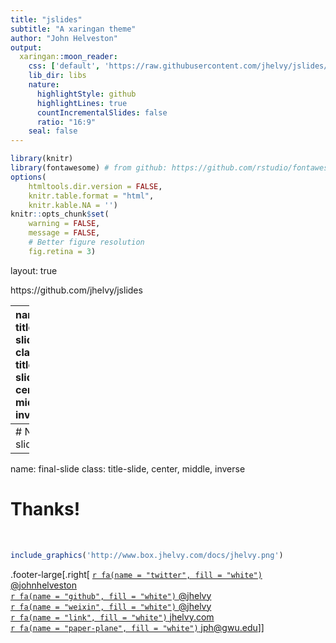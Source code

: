 ```yaml
---
title: "jslides"
subtitle: "A xaringan theme"
author: "John Helveston"
output:
  xaringan::moon_reader:
    css: ['default', 'https://raw.githubusercontent.com/jhelvy/jslides/master/jslides.css']
    lib_dir: libs
    nature:
      highlightStyle: github
      highlightLines: true
      countIncrementalSlides: false
      ratio: "16:9"
    seal: false
---
```


```r
library(knitr)
library(fontawesome) # from github: https://github.com/rstudio/fontawesome
options(
    htmltools.dir.version = FALSE,
    knitr.table.format = "html",
    knitr.kable.NA = '')
knitr::opts_chunk$set(
    warning = FALSE,
    message = FALSE,
    # Better figure resolution
    fig.retina = 3)
```

layout: true
  
<div class="footer-small"><span>https://github.com/jhelvy/jslides</span></div>

<!-- this adds the link footer to all slides, depends on my-footer class in css-->

---
name: title-slide 
class: title-slide, center, middle, inverse

# jslides: a xaringan theme

.large[by John Paul Helveston]

<br><br>2020-05-04, Updated: `r Sys.Date()`

.footer-large[
.right[
[`r fa(name = "twitter", fill = "white")` @johnhelveston](http://twitter.com/johnhelveston)  
[`r fa(name = "github", fill = "white")` @jhelvy](http://github.com/jhelvy)  
[`r fa(name = "weixin", fill = "white")` @jhelvy](http://www.box.jhelvy.com/docs/jhelvy.png)  
[`r fa(name = "link", fill = "white")` jhelvy.com](https://jhelvy.com)  
[`r fa(name = "paper-plane", fill = "white")` jph@gwu.edu](mailto:jph@gwu.edu)
]]

---
# Next slide 

---
name: final-slide 
class: title-slide, center, middle, inverse

# Thanks! 
<br>
```r
include_graphics('http://www.box.jhelvy.com/docs/jhelvy.png')
```

.footer-large[.right[
[`r fa(name = "twitter", fill = "white")` @johnhelveston](http://twitter.com/johnhelveston)  
[`r fa(name = "github", fill = "white")` @jhelvy](http://github.com/jhelvy)  
[`r fa(name = "weixin", fill = "white")` @jhelvy](http://www.box.jhelvy.com/docs/jhelvy.png)  
[`r fa(name = "link", fill = "white")` jhelvy.com](https://jhelvy.com)  
[`r fa(name = "paper-plane", fill = "white")` jph@gwu.edu](mailto:jph@gwu.edu)
]]

